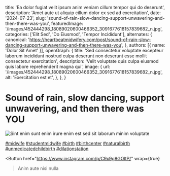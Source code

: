   title: 'Ea dolor fugiat velit ipsum anim veniam cillum tempor qui do deserunt',
  description: 'Amet aute ut aliquip cillum dolor ex sed ad exercitation',
  date: '2024-07-23',
  slug: 'sound-of-rain-slow-dancing-support-unwavering-and-then-there-was-you',
  featuredImage: '/images/452444298_18089020600466352_3091677618157839682_n.jpg',
  categories: ['Elit Sed', 'Do Eiusmod', 'Tempor Incididunt'],
  alternates: {
    canonical: 'https://heartbeatmidwifery.com/post/sound-of-rain-slow-dancing-support-unwavering-and-then-there-was-you',
  },
  authors: [{ name: 'Dolor Sit Amet' }],
  openGraph: {
    title: 'Sed consectetur voluptate excepteur laborum incididunt nostrud culpa deserunt non deserunt esse mollit consectetur exercitation',
    description: 'Velit voluptate quis culpa eiusmod quis labore reprehenderit magna qui',
    image: {
      url: '/images/452444298_18089020600466352_3091677618157839682_n.jpg',
      alt: 'Exercitation est et',
    },
  },
}


# Sound of rain, slow dancing, support unwavering, and then there was YOU

<Image
  src="/images/452444298_18089020600466352_3091677618157839682_n.jpg"
  size="large"
  wrap={true}
  alt="Sint enim sunt enim irure enim est sed sit laborum minim voluptate"
/>

[#midwife](https://www.instagram.com/explore/tags/midwife/) [#studentmidwife](https://www.instagram.com/explore/tags/studentmidwife/) [#birth](https://www.instagram.com/explore/tags/birth/) [#birthcenter](https://www.instagram.com/explore/tags/birthcenter/) [#naturalbirth](https://www.instagram.com/explore/tags/naturalbirth/) [#unmedicatedchildbirth](https://www.instagram.com/explore/tags/unmedicatedchildbirth/) [#dilationstation](https://www.instagram.com/explore/tags/dilationstation/)

<Button
  href="https://www.instagram.com/p/C9x9g8GOltP/"
  wrap={true}
>Anim aute nisi nulla</Button>
